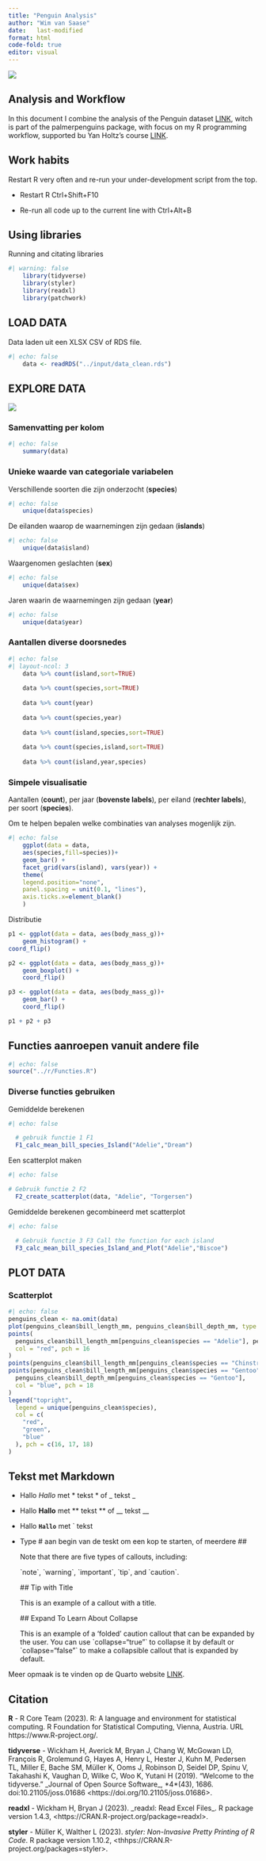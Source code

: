 ```yaml
---
title: "Penguin Analysis"
author: "Wim van Saase"
date:   last-modified
format: html
code-fold: true
editor: visual
---
```


![](images/lter_penguins.png){fig-align="center"}

## Analysis and Workflow

In this document I combine the analysis of the Penguin dataset [LINK](https://allisonhorst.github.io/palmerpenguins/ "Link naar palmerpenguins"), witch is part of the palmerpenguins package, with focus on my R programming workflow, supported bu Yan Holtz's course [LINK](https://www.productive-r-workflow.com "Link naar de course").

## Work habits

Restart R very often and re-run your under-development script from the top.

-   Restart R Ctrl+Shift+F10

-   Re-run all code up to the current line with Ctrl+Alt+B

## Using libraries

Running and citating libraries

```r
#| warning: false
    library(tidyverse)
    library(styler)
    library(readxl)
    library(patchwork)
```

## LOAD DATA

Data laden uit een XLSX CSV of RDS file.

```r
#| echo: false
    data <- readRDS("../input/data_clean.rds")
```

## EXPLORE DATA

![](images/culmen_depth.png){fig-align="center"}

### Samenvatting per kolom

```r
#| echo: false
    summary(data)
```

### Unieke waarde van categoriale variabelen

Verschillende soorten die zijn onderzocht (**species**)

```r
#| echo: false
    unique(data$species)
```

De eilanden waarop de waarnemingen zijn gedaan (**islands**)

```r
#| echo: false
    unique(data$island)
```

Waargenomen geslachten (**sex**)

```r
#| echo: false
    unique(data$sex)
```

Jaren waarin de waarnemingen zijn gedaan (**year**)

```r
#| echo: false
    unique(data$year)
```

### Aantallen diverse doorsnedes

```r
#| echo: false
#| layout-ncol: 3
    data %>% count(island,sort=TRUE)
    
    data %>% count(species,sort=TRUE)
    
    data %>% count(year)
    
    data %>% count(species,year)
      
    data %>% count(island,species,sort=TRUE)
      
    data %>% count(species,island,sort=TRUE)
       
    data %>% count(island,year,species)
```

### Simpele visualisatie

Aantallen (**count**), per jaar (**bovenste labels**), per eiland (**rechter labels**), per soort (**species**).

Om te helpen bepalen welke combinaties van analyses mogenlijk zijn.

```r
#| echo: false
    ggplot(data = data,
    aes(species,fill=species))+
    geom_bar() +
    facet_grid(vars(island), vars(year)) +
    theme(
    legend.position="none",
    panel.spacing = unit(0.1, "lines"),
    axis.ticks.x=element_blank()
    )
```

Distributie

```r
p1 <- ggplot(data = data, aes(body_mass_g))+
    geom_histogram() +
coord_flip()

p2 <- ggplot(data = data, aes(body_mass_g))+
    geom_boxplot() +
    coord_flip()

p3 <- ggplot(data = data, aes(body_mass_g))+
    geom_bar() +
    coord_flip()

p1 + p2 + p3
```

## Functies aanroepen vanuit andere file

```r
#| echo: false
source("../r/Functies.R")
```

### Diverse functies gebruiken

Gemiddelde berekenen

```r
#| echo: false

  # gebruik functie 1 F1
  F1_calc_mean_bill_species_Island("Adelie","Dream")
```

Een scatterplot maken

```r
#| echo: false

# Gebruik functie 2 F2
  F2_create_scatterplot(data, "Adelie", "Torgersen")
```

Gemiddelde berekenen gecombineerd met scatterplot

```r
#| echo: false

  # Gebruik functie 3 F3 Call the function for each island
  F3_calc_mean_bill_species_Island_and_Plot("Adelie","Biscoe")
```

## PLOT DATA

### Scatterplot

```r
#| echo: false
penguins_clean <- na.omit(data)
plot(penguins_clean$bill_length_mm, penguins_clean$bill_depth_mm, type = "n", xlab = "Bill Length (mm)", ylab = "Bill Depth (mm)", main = "Penguin Bill Dimensions")
points(
  penguins_clean$bill_length_mm[penguins_clean$species == "Adelie"], penguins_clean$bill_depth_mm[penguins_clean$species == "Adelie"],
  col = "red", pch = 16
)
points(penguins_clean$bill_length_mm[penguins_clean$species == "Chinstrap"], penguins_clean$bill_depth_mm[penguins_clean$species == "Chinstrap"], col = "green", pch = 17)
points(penguins_clean$bill_length_mm[penguins_clean$species == "Gentoo"],
  penguins_clean$bill_depth_mm[penguins_clean$species == "Gentoo"],
  col = "blue", pch = 18
)
legend("topright",
  legend = unique(penguins_clean$species),
  col = c(
    "red",
    "green",
    "blue"
  ), pch = c(16, 17, 18)
)
```

## Tekst met Markdown

-   Hallo *Hallo* met \* tekst \* of \_ tekst \_

-   Hallo **Hallo** met \*\* tekst \*\* of \_\_ tekst \_\_

-   Hallo **`Hallo`** met \` tekst

-   Type \# aan begin van de teskt om een kop te starten, of meerdere \##

    ::: callout-note
    Note that there are five types of callouts, including:

    \`note\`, \`warning\`, \`important\`, \`tip\`, and \`caution\`.
    :::

    ::: callout-tip
    \## Tip with Title

    This is an example of a callout with a title.
    :::

    ::: {.callout-caution collapse="true"}
    \## Expand To Learn About Collapse

    This is an example of a 'folded' caution callout that can be expanded by the user. You can use \`collapse="true"\` to collapse it by default or \`collapse="false"\` to make a collapsible callout that is expanded by default.
    :::

Meer opmaak is te vinden op de Quarto website [LINK](https://quarto.org/docs/authoring/markdown-basics.html "Link naar Quarto website").

## Citation

**R** - R Core Team (2023). R: A language and environment for statistical computing. R Foundation for Statistical Computing, Vienna, Austria. URL https://www.R-project.org/.

**tidyverse** - Wickham H, Averick M, Bryan J, Chang W, McGowan LD, François R, Grolemund G, Hayes A, Henry L, Hester J, Kuhn M, Pedersen TL, Miller E, Bache SM, Müller K, Ooms J, Robinson D, Seidel DP, Spinu V, Takahashi K, Vaughan D, Wilke C, Woo K, Yutani H (2019). "Welcome to the tidyverse." \_Journal of Open Source Software\_, \*4\*(43), 1686. doi:10.21105/joss.01686 \<https://doi.org/10.21105/joss.01686\>.

**readxl** - Wickham H, Bryan J (2023). \_readxl: Read Excel Files\_. R package version 1.4.3, \<https://CRAN.R-project.org/package=readxl\>.

**styler** - Müller K, Walther L (2023). *styler: Non-Invasive Pretty Printing of R Code*. R package version 1.10.2, \<thhps://CRAN.R-project.org/packages=styler\>.
